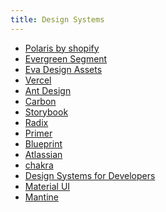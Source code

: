 ```yaml
---
title: Design Systems
---
```


- [Polaris by shopify](https://polaris.shopify.com/)
- [Evergreen Segment](https://evergreen.segment.com/)
- [Eva Design Assets](https://eva.design/)
- [Vercel](https://vercel.com/design)
- [Ant Design](https://ant.design/)
- [Carbon](https://carbondesignsystem.com/)
- [Storybook](https://github.com/storybookjs/design-system)
- [Radix](https://www.radix-ui.com/)
- [Primer](https://primer.style/)
- [Blueprint](https://blueprintjs.com/)
- [Atlassian](https://atlassian.design/)
- [chakra](https://chakra-ui.com/)
- [Design Systems for Developers](https://storybook.js.org/tutorials/design-systems-for-developers/react/en/introduction/)
- [Material UI](https://material-ui.com/)
- [Mantine](https://mantine.dev/)

